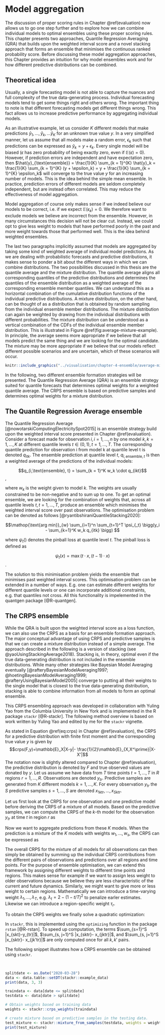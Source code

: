 # Model aggregation {#model-aggregation}

The discussion of proper scoring rules in Chapter \@ref(evaluation) now allows us to go one step further and to explore how we can combine individual models to optimal ensembles using these proper scoring rules. This chapter presents two approaches, Quantile Regression Averaging (QRA) that builds upon the weighted interval score and a novel stacking approach that forms an ensemble that minimises the continuous ranked probability score. Before discussing these model aggregation approaches, this Chapter provides an intuition for why model ensembles work and for how different predictive distributions can be combined. 


## Theoretical idea

Usually, a single forecasting model is not able to capture the nuances and full complexity of the true data-generating process. Individual forecasting models tend to get some things right and others wrong. The important thing to note is that different forecasting models get different things wrong. This fact allows us to increase predictive performance by aggregating individual models. 

As an illustrative example, let us consider $K$ different models that make predictions $\hat{y}_1, \dots, \hat{y}_k, \dots \hat{y}_K$ for an unknown true value $y$. In a very simplified manner, let us assume that all models make a random error, $\epsilon_k$ such that predictions can be expressed as $\hat{y}_k = y + \epsilon_k$. Every single model will be biased ($\epsilon$ has zero probability of being exactly zero, even if $\mathbb{E}(\epsilon) = 0$). However, if prediction errors are independent and have expectation zero, then $\hat{y}_{\text{ensemble}} = \frac{1}{K} \sum_{k = 1}^{K} \hat{y}_k = \frac{1}{K} \sum_{k = 1}^{K} (y + \epsilon_k) = y + \frac{1}{K} \sum_{k = 1}^{K} \epsilon_k$ will converge to the true value $y$ for an increasing number of models. This is the idea behind the simple mean ensemble. In practice, prediction errors of different models are seldom completely independent, but are instead often correlated. This may reduce the effectiveness of model aggregation. 

Model aggregation of course only makes sense if we indeed believe our models to be correct, i.e. if we expect $\mathbb{E}(\epsilon_k) = 0$. We therefore want to exclude models we believe are incorrect from the ensemble. However, in many circumstances this decision will not be clear cut. Instead, we could opt to give less weight to models that have performed poorly in the past and more weight towards those that performed well. This is the idea behind weighted ensembles. 

The last two paragraphs implicitly assumed that models are aggregated by taking some kind of weighted average of individual model predictions. As we are dealing with probabilistic forecasts and predictive distributions, it makes sense to ponder a bit about the different ways in which we can combine distributions. The two possibilities discussed in this thesis are the quantile average and the mixture distribution. The quantile average aligns all corresponding quantiles of the predictive distributions and determines the quantiles of the ensemble distribution as a weighted average of the corresponding ensemble member quantiles. We can understand this as a horizontal combination of the cumulative distribution functions of the individual predictive distributions. A mixture distribution, on the other hand, can be thought of as a distribution that is obtained by random sampling from the individual ensemble member distributions. The mixture distribution can again be weighted by drawing from the individual distributions with different probabilities. The mixture distribution can be understood as a vertical combination of the CDFs of the individual ensemble member distribution. This is illustrated in Figure \@ref(fig:average-mixture-example). In principle, the average seems more appropriate if we believe that all models predict the same thing and we are looking for the optimal candidate. The mixture may be more appropriate if we believe that our models reflect different possible scenarios and are uncertain, which of these scenarios will occur.

``` r

knitr::include_graphics("../visualisation/chapter-4-ensemble/average-mixture-example.png")

```

In the following, two different ensemble formation strategies will be presented. The Quantile Regression Average (QRA) is an ensemble strategy suited for quantile forecasts that determines optimal weights for a weighted quantile average. The CRPS ensemble is based on predictive samples and determines optimal weights for a mixture distribution. 

## The Quantile Regression Average ensemble

The Quantile Regression Average [@nowotarskiComputingElectricitySpot2015] is an ensemble strategy build upon the weighted interval score presented in Chapter \@ref(evaluation). 
Consider a forecast made for observation $i, i = 1, \dots, n$ by one model $k, k = 1, \dots, K$ at different quantile levels $t \in (0,1), t=1,\dots, T$. The corresponding quantile prediction for observation i from model k at quantile level t is denoted $q_{itk}$. The ensemble prediction at quantile level $t$, $q_{i, \text{ensemble},t}$ is then a weighted average of the predictions of the individual models: 

$$q_{i,\text{ensemble}, t} = \sum_{k = 1}^K w_k \cdot q_{ikt}$$, 

where $w_k$ is the weight given to model $k$. The weights are usually constrained to be non-negative and to sum up to one. To get an optimal ensemble, we are looking for the combination of weights that, across all quantile levels $t, t = 1, \dots, T$, produce an ensemble which minimises the weighted interval score over past observations. The optimisation problem can be denoted as follows [@ryantibshiraniQuantileStacking2020]: 

$$\mathop{\text{arg min}}_{w} \sum_{i=1}^n \sum_{t=1}^T \psi_{_t} \bigg(y_i - \sum_{k=1}^K w_k q_{itk} \bigg) $$

where $\psi_{t}()$ denotes the pinball loss at quantile level $t$. The pinball loss is defined as 

$$\psi_{t}(x) = \max(t \cdot x, (t-1)\cdot x)$$. 

The solution to this minimisation problem yields the ensemble that minimises past weighted interval scores. This optimisation problem can be extended in a number of ways. E.g. one can estimate different weights for different quantile levels or one can incorporate additional constraints, e.g. that quantiles not cross. All this functionality is impelemented in the quantgen package [@R-quantgen]. 


## The CRPS ensemble

While the QRA is built upon the weighted interval score as a loss function, we can also use the CRPS as a basis for an ensemble formation approach. The major conceptual advantage of using CRPS and predictive samples is that we can create a mixture distribution instead of a simple average. The approach described in the following is a version of stacking (see @yaoUsingStackingAverage2018). Stacking is, in theory, optimal even if the true data-generating distribution is not included in the ensemble distributions. While many other strategies like Bayesian Model Averaging eventually [@rafteryBayesianModelAveraging1997; @hoetingBayesianModelAveraging1999; @rafteryUsingBayesianModel2005] converge to putting all their weights to the single model that is closest to the true data-generating distribution, stacking is able to combine information from all models to form an optimal ensemble. 

This CRPS ensembling approach was developed in collaboration with Yuling Yao from the Columbia University in New York and is implemented in the R package `stackr` [@R-stackr]. The following method overview is based on work written by Yuling Yao and edited by me for the `stackr` vignette. 

As stated in Equation \@ref(eq:crps) in Chapter \@ref(evaluation), the CRPS for a predictive distribution with finite first moment and the corresponding true value $y$ is given by 
$$crps(F,y)=\mathbb{E}_X|X-y|- \frac{1}{2}\mathbb{E}_{X,X^\prime}|X-X'|$$
The notation now is slightly altered compared to Chapter \@ref(evaluation), the predictive distribution is denoted by $F$ and true observed values are donated by $y$. Let us assume we have data from $T$ time points $t = 1, \dots, T$ in $R$ regions $r = 1, \dots, R$. Observations are denoted $y_{tr}$. Predictive samples are generated from $K$ different models $k = 1, \dots, K$. For every observation $y_{tr}$ the $S$ predictive samples $s = 1, \dots, S$ are denoted $x_{1ktr}, \dots, x_{Sktr}$. 

Let us first look at the CRPS for one observation and one predictive model before deriving the CRPS of a mixture of all models. Based on the predictive samples, we can compute the CRPS of the $k$-th model for the observation $y_{tr}$ at time $t$ in region $r$ as

\begin{align*}
 \widehat {\text{crps}}_{ktr} &= \widehat {\text{crps}}(x_{1ktr}, \dots, x_{Sktr},y_{tr}) \\
 &= \frac{1}{S} \sum_{s=1}^S  |x_{sktr}-y_{tr}| - \frac{1}{2S^2} \sum_{s, j=1}^S |x_{sktr}- x_{jktr}|
\end{align*}

<!-- $$ \widehat {\text{crps}}_{ktr}= \widehat {\text{crps}}(x_{1ktr}, \dots, x_{Sktr},y_{tr})= \frac{1}{S} \sum_{s=1}^S  |x_{sktr}-y_{tr}| - -->
<!-- \frac{1}{2S^2} \sum_{s, j=1}^S |x_{sktr}- x_{jktr}|. \tag{2}$$ -->

Now we want to aggregate predictions from these $K$ models. When the prediction is a mixture of the $K$
models with weights $w_1, \dots, w_s$, the CRPS can be expressed as

\begin{align*}
 \widehat {\text{crps}}_{\text{ensemble}, tr} (w_1, \dots, w_K) 
 =& \frac{1}{S} \sum_{k=1}^K w_k  \sum_{s=1}^S |x_{skt}-y_t| \\
 &- \frac{1}{2S^2}  (\sum_{k=1}^K   \sum_{k, k'=1 }^K w_k w_{k'}   \sum_{s, j=1}^S |x_{skt}- x_{jk't}| )
\end{align*}

<!-- $$ \widehat {\text{crps}}_{\text{ensemble}, tr} (w_1, \dots, w_K) = \frac{1}{S} \sum_{k=1}^K w_k  \sum_{s=1}^S |x_{skt}-y_t| - -->
<!-- \frac{1}{2S^2}  (\sum_{k=1}^K   \sum_{k, k'=1 }^K w_k w_{k'}   \sum_{s, j=1}^S |x_{skt}- x_{jk't}| ). \tag{3}$$ -->

The overall CRPS for the mixture of all models for all observations can then simply be obtained by summing up the individual CRPS contributions from the different pairs of observations and predictions over all regions and time points. For the purpose of ensemble optimisation, we can extend this framework by assigning different weights to different time points and regions. This makes sense for example if we want to assign less weight to older observations because we believe they are less characteristic of the current and future dynamics. Similarly, we might want to give more or less weight to certain regions. Mathematically we can introduce a time-varying weight $\lambda_1, \dots, \lambda_T$, e.g. $\lambda_t = 2-(1-t/T)^2$ to penalize earler estimates. Likewise  we can introduce a region-specific weight $\tau_r$. 

To obtain the CRPS weights we finally solve a quadratic optimization:

\begin{align*}
 &\min_{w_1, \dots, w_K} \sum_{t=1}^T  \sum_{r=1}^R\lambda_t\tau_r  \widehat {crps}_{\text{ensemble}, tr} (w), \\
  &s.t. ~{0\leq w_1, \dots, w_K \leq 1, \sum_{k=1}^K w_k=1}. 
\end{align*}

In `stackr`, this is implemented using the `optimizing` function in the package `rstan` [@R-rstan]. To speed up computation, the terms $\sum_{s=1}^S |x_{skt}-y_{tr}|$, $\sum_{s, j=1}^S |x_{sktr}- x_{jktr}|$, and $\sum_{s, j=1}^S |x_{sktr}- x_{jk'tr}|$ are only computed once for all $k, k'$ pairs. 

The following snippet illustrates how a CRPS ensemble can be obtained using `stackr`. 

$~$

``` r
splitdate <- as.Date("2020-03-28")
data <- data.table::setDT(stackr::example_data)
print(data, 3, 3)
```

``` r
traindata <- data[date <= splitdate]
testdata <- data[date > splitdate]

# Obtain weights based on training data
weights <- stackr::crps_weights(traindata)

# create mixture based on predictive samples in the testing data. 
test_mixture <- stackr::mixture_from_samples(testdata, weights = weights)
print(test_mixture)
```
